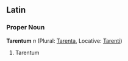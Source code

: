 ==Latin==
===Proper Noun===
'''Tarentum''' ''n'' (Plural: [[Tarenta]], Locative: [[Tarenti]])

#Tarentum
